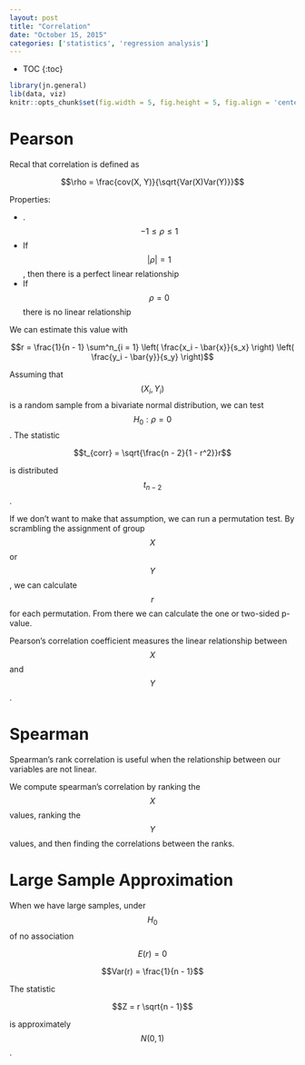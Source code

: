 ```yaml
---
layout: post
title: "Correlation"
date: "October 15, 2015"
categories: ['statistics', 'regression analysis']
---
```


* TOC
{:toc}

```r
library(jn.general)
lib(data, viz)
knitr::opts_chunk$set(fig.width = 5, fig.height = 5, fig.align = 'center')
```

# Pearson

Recal that correlation is defined as

$$\rho = \frac{cov(X, Y)}{\sqrt{Var(X)Var(Y)}}$$

Properties:

* .$$-1 \le \rho \le 1$$
* If $$\vert \rho \vert = 1$$, then there is a perfect linear relationship
* If $$\rho = 0$$ there is no linear relationship

We can estimate this value with 

$$r = \frac{1}{n - 1} \sum^n_{i = 1} \left( \frac{x_i - \bar{x}}{s_x} \right) \left( \frac{y_i - \bar{y}}{s_y} \right)$$

Assuming that $$(X_i, Y_i)$$ is a random sample from a bivariate normal distribution, we can test $$H_0: \rho = 0$$. The statistic

$$t_{corr} = \sqrt{\frac{n - 2}{1 - r^2}}r$$

is distributed $$t_{n - 2}$$. 

If we don't want to make that assumption, we can run a permutation test. By scrambling the assignment of group $$X$$ or $$Y$$, we can calculate $$r$$ for each permutation. From there we can calculate the one or two-sided p-value. 

Pearson's correlation coefficient measures the linear relationship between $$X$$ and $$Y$$. 

# Spearman
Spearman's rank correlation is useful when the relationship between our variables are not linear. 

We compute spearman's correlation by ranking the $$X$$ values, ranking the $$Y$$ values, and then finding the correlations between the ranks. 

# Large Sample Approximation

When we have large samples, under $$H_0$$ of no association

$$E(r) = 0$$

$$Var(r) = \frac{1}{n - 1}$$

The statistic 

$$Z = r \sqrt{n - 1}$$

is approximately $$N(0, 1)$$.

